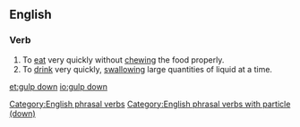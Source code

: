 ==English==

===Verb===
{{infl|en|verb|head=[[gulp]] [[down]]}}

# To [[eat]] very quickly without [[chewing]] the food properly.
# To [[drink]] very quickly, [[swallowing]] large quantities of liquid at a time.

[[Category:English phrasal verbs]]
[[Category:English phrasal verbs with particle (down)]]

[[et:gulp down]]
[[io:gulp down]]